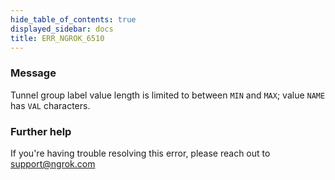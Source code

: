 ```yaml
---
hide_table_of_contents: true
displayed_sidebar: docs
title: ERR_NGROK_6510
---
```


### Message

Tunnel group label value length is limited to between `MIN` and `MAX`; value `NAME` has `VAL` characters.

<ErrorDetails />

### Further help

If you're having trouble resolving this error, please reach out to [support@ngrok.com](mailto:support@ngrok.com?subject=Help%20with%20ERR_NGROK_6510)
